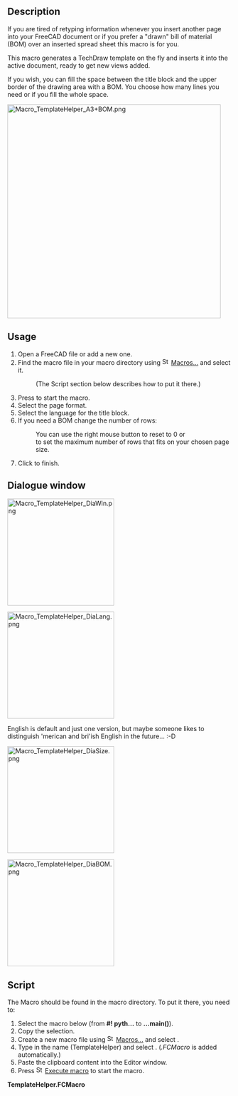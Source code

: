 <languages/>

{{Macro
|Name=Macro TemplateHelper
|Description=This macro generates a template to use with the TechDraw workbench and adds a new page with a new template object to the active dokument, ready to place views on it. And it can supply a bill of material (BOM), if wanted.
|Author=FBXL5
|Date=2023-12-26
|Version=00.02
|SeeAlso=[[TechDraw_TemplateGenerator|TechDraw TemplateGenerator]]
}}

== Description ==

If you are tired of retyping information whenever you insert another page into your FreeCAD document or if you prefer a "drawn" bill of material (BOM) over an inserted spread sheet this macro is for you.

This macro generates a TechDraw template on the fly and inserts it into the active document, ready to get new views added.

If you wish, you can fill the space between the title block and the upper border of the drawing area with a BOM. You choose how many lines you need or if you fill the whole space.

[[Image:Macro_TemplateHelper_A3+BOM.png|480px]]
{{Caption|Page with macro generated template, ISO A3 + bill of material}}

== Usage ==

# Open a FreeCAD file or add a new one.
# Find the macro file in your macro directory using [[Image:Std_DlgMacroExecute.svg|16px]] [[Std_DlgMacroExecute|Macros...]] and select it.
#: (The Script section below describes how to put it there.)
# Press {{Button|Execute}} to start the macro.
# Select the page format.
# Select the language for the title block.
# If you need a BOM change the number of rows:
#: You can use the right mouse button to reset to 0 or
#: to set the maximum number of rows that fits on your chosen page size.
# Click {{Button|OK}} to finish.

== Dialogue window ==

[[Image:Macro_TemplateHelper_DiaWin.png|240px]]
{{Caption|Dialogue window on launch}}

[[Image:Macro_TemplateHelper_DiaLang.png|240px]]
{{Caption|Language options}}

English is default and just one version, but maybe someone likes to distinguish 'merican and bri'ish English in the future... :-D

[[Image:Macro_TemplateHelper_DiaSize.png|240px]]
{{Caption|Format options, yet without A4- (landscape)}}

[[Image:Macro TemplateHelper DiaBOM.png|240px]]
{{Caption|BOM options}}

== Script ==

The Macro should be found in the macro directory. To put it there, you need to:
# Select the macro below (from '''#! pyth...''' to '''...main()''').
# Copy the selection.
# Create a new macro file using [[Image:Std_DlgMacroExecute.svg|16px]] [[Std_DlgMacroExecute|Macros...]] and select {{Button|Create}}.
# Type in the name (TemplateHelper) and select {{Button|OK}}. (''.FCMacro'' is added automatically.)
# Paste the clipboard content into the Editor window.
# Press [[Image:Std_DlgMacroExecuteDirect.svg|16px]] [[Std_DlgMacroExecuteDirect|Execute macro]] to start the macro.


<div class="mw-collapsible mw-collapsed toccolours">
'''TemplateHelper.FCMacro'''
<div class="mw-collapsible-content">
{{MacroCode|code=
#! python
# -*- coding: utf-8 -*-
# (c) 2021 <FBXL5>, LGPL
# Thanks to WRS for some very helpful suggestions.
"""
This script generates or overwrites a TechDraw Template file (MyTemplate.svg)
and then adds it to the active FreeCAD document.

GUI section:
1. It reads the Language parameter from the preferences to customise the
   user interface (DE and EN are finished and I tried my best with IT and FR)
2. It checks if you have assigned a template directory in your TechDraw preferences yet!
3. It checks if a FreeCAD file is opened.
   If either is False nothing will be generated.
4. You can choose a language for the title block labelling (fix texts).
   (DE, EN, IT, FR available)
5. You can choose one from several drawing formats.
   (ISO is finished but ANSI and Arch formats need tweaking)
6. If you need a bill of material you can enter the needed number of rows (lines).
   Right mouse action lets you reset the value to (default) 0 or to the maximum
   of rows which was set when the format was chosen.
7. You can choose to cancel or to execute the creation.

Template creation:
8. A template file (MyTemplate.svg) will be generated and
   saved into your template directory. (You can use it like any other template
   or save it for later reuse until it is overwritten by the next macro run)

Insertion sction:
9.  It adds new page object and a new temlate object to the active FreeCAD file.
10. "MyTemplate.svg" is loaded into the templated object.
11. Some editable texts are altered depending on allready existing pages:
    On all first page:
    - author's name
    - date of creation (current date)
    - format
    On any but the first page these are copied from the first page to the current:
    - Owner's details
    - Copyright info
    - Title and part number
    - CAD version
    and the total number of sheets is updated on all Pages
In contrast to manually inserted pages and templates these pages and templates
are numbered with only 2 digits and afterwards their labels are changed
from page to Blatt/Sheet/Feuille/Pagina + the two digit number.

Some entries could be handled by follow-up macros now.

!!! It is strongly recommended to save,close and reopen
    the active document before adding another page,
    especially with another format.
    The previously generated editable texts will slip to the
!!! current positions of the newly generated ones

I have tried to follow this naming rule:
 class names:    CamelCase
 function names: mixedCase
 constant names: ALL_CAPITAL + underscore
 variable names: lower_case + underscore
"""

__Name__= "Template Helper"
__Comment__ = "Template generator, Page adder, BOM provider"
__Author__ = "FBXL5"
__Version__ = "00.02"
__Date__    = "2023-12-26"
__License__ = "LGPL-2.0-or-later as FreeCAD"
__Web__ = ""
__Wiki__ = "https://wiki.freecad.org/index.php?title=Macro_TemplateHelper"
__Icon__  = ""
__IconW__  = ""
__Help__ = "Start the macro and see what happens"
__Status__ = "Alpha"
__Requires__ = "FreeCAD >= 0.19 + Python3 "
__Communication__ = "https://wiki.freecad.org/index.php?title=User: FBXL5"
__Files__ = ""

# imports and constants
import time, os     # built-in modules
from PySide2 import QtCore
from PySide2.QtWidgets import (QDialog, QPushButton, QLabel, QComboBox,
                               QLineEdit, QAction, QDoubleSpinBox)

# - SVG creation -

class ToteBag:
    pass
# This class is empty to act as a container for several variables

borders = ToteBag()      #- one bag for drawing border offsets
sheet_format = ToteBag() #- one bag for page dimensions
title_block = ToteBag()  #- one bag for title block static texts
bom_list = ToteBag()     #- one bag for bill of material
owner_data = ToteBag()   #- one bag for owner's data and copyright info

class InputWindow(QDialog):
    """
    This provides a user interface to set some properties.
    """
    def __init__(self):
        super(InputWindow, self).__init__()
        self.initUI()

    def initUI(self):
        # set some defaut values
        #- Get the path to the template folder that is set in the FreeCAD parameters
        parameter_path = FreeCAD.ParamGet("User parameter:BaseApp/Preferences/Mod/TechDraw/Files")
        template_path = parameter_path.GetString("TemplateDir")
        template_name = "MyTemplate.svg"
        #- Link template_path and template_name for any OS
        self.template_file = os.path.join(template_path, template_name)

        parameter_path = FreeCAD.ParamGet("User parameter:BaseApp/Preferences/General")
        app_language = parameter_path.GetString("Language")
        self.setWindowTexts(app_language)

        self.result = "Cancelled" # Default return status
        # the window has 640 x 480 pixels and is centered by default
        #- set window dimensions
        self.setMaximumWidth(400)
        self.setMaximumHeight(350)
        self.setWindowTitle(self.text_window)
        self.setWindowFlags(QtCore.Qt.WindowStaysOnTopHint)

        if template_path == "":
            # create some labels
            self.text_template_directory = ("" +
            "You haven't assigned a template directory \n" +
            "in your TechDraw preferences yet! \n\n" +
            "Have a look at: \n Preferenes \n - TechDraw \n - " +
            "General \n - Template Directory")
            self.label_format = QLabel(self.text_template_directory, self)
            self.label_format.setStyleSheet("""
                background-color: #f0ddbb;
                font-size: 14px;
                """)
            #- OK button
            self.ok_button = QPushButton(self.text_ok, self)
            self.ok_button.clicked.connect(self.onCancel)
            self.ok_button.move(200, 300)

        elif FreeCAD.activeDocument() == None:
            # create some labels
            self.text_template_directory = ("" +
            "No active FreeCAD file found! \n\n" +
            "Open a FreeCAD file before \n" +
            "launching this macro. \n")
            self.label_format = QLabel(self.text_template_directory, self)
            self.label_format.setStyleSheet("""
                background-color: #f0ddbb;
                font-size: 22px;
                """)
            #- OK button
            self.ok_button = QPushButton(self.text_ok, self)
            self.ok_button.clicked.connect(self.onCancel)
            self.ok_button.move(200, 300)

        else:
            # create some labels
            self.label_format = QLabel(self.text_format, self)
            self.label_format.move(20, 90)
            self.label_language = QLabel(self.text_language, self)
            self.label_language.move(20, 20)
            self.label_BOM_rows = QLabel(self.text_bom, self)
            self.label_BOM_rows.move(20, 160)
            self.label_warning = QLabel(self.text_warning, self)
            self.label_warning.move(20, 260)
            # set up lists for pop-ups
            self.format_list = ("ISO A0","ISO A1","ISO A2","ISO A3","ISO A4","ISO A4-",\
                "ANSI A","ANSI B","ANSI C","ANSI D","ANSI E",\
                "Arch A","Arch B","Arch C","Arch D","Arch E","Arch E1")
            self.language_list = ("DE","FR","IT","UK","US")
            # create some result containers and set default values
            self.result_format   = "ISO A4"
            self.result_language = "UK"
            # create some input elements
            #- set up pop-up menu - ComboBox - Format
            self.popup_format = QComboBox(self)
            self.popup_format.setToolTip(self.tooltip_format)
            self.popup_format.move(200, 100)
            self.popup_format.addItems(self.format_list)
            self.popup_format.setCurrentIndex(self.format_list.index("ISO A4"))
            self.popup_format.activated[str].connect(self.onPopupFormat)
            #- set up pop-up menu - ComboBox - Language
            self.popup_language = QComboBox(self)
            self.popup_language.setToolTip(self.tooltip_language)
            self.popup_language.move(200, 20)
            self.popup_language.addItems(self.language_list)
            self.popup_language.setCurrentIndex(self.language_list.index("UK"))
            self.popup_language.activated[str].connect(self.onPopupLanguage)
            # set up text input field - Number of BOM rows
            self.input_BOM_rows = QDoubleSpinBox(self)
            self.input_BOM_rows.setToolTip(self.tooltip_bom)
            self.input_BOM_rows.setMinimum(0)
            self.input_BOM_rows.setMaximum(34) # default value for ISO A4
            self.input_BOM_rows.setDecimals(0) # no decimals
            self.input_BOM_rows.setValue(0)    # no BOM as default
            self.input_BOM_rows.move(200, 180)
            self.input_BOM_rows.setFixedWidth(60)
            # set contextual menu options for text editing widget
            # reset text field to default
            self.BOM_action1 = QAction(self)
            self.BOM_action1.setText(self.text_none)
            self.BOM_action1.triggered.connect(self.onBOMAction1)
            # set tex maximum
            self.BOM_action2 = QAction(self)
            self.BOM_action2.setText(self.text_maximum)
            self.BOM_action2.triggered.connect(self.onBOMAction2)
            # define RMB-menu and add options
            self.input_BOM_rows.setContextMenuPolicy(QtCore.Qt.ActionsContextMenu)
            self.input_BOM_rows.addAction(self.BOM_action1)
            self.input_BOM_rows.addAction(self.BOM_action2)

            #- cancel button
            self.cancel_button = QPushButton(self.text_cancel, self)
            self.cancel_button.clicked.connect(self.onCancel)
            self.cancel_button.setAutoDefault(False) # no AutoDefault with okButton!
            self.cancel_button.move(80, 300)
            #- OK button
            self.ok_button = QPushButton(self.text_ok, self)
            self.ok_button.clicked.connect(self.onOk)
            self.ok_button.move(200, 300)

        # now make the window visible
        self.show()

    def setWindowTexts(self, lang):
        if lang == "German":
            self.text_format   = "Gewünschtes Blattformat \nauswählen"
            self.text_language = "Sprache für Schriftfeld \nund Stückliste auswählen"
            self.text_bom      = ("Bei Bedarf \nAnzahl erforderlicher"+
            " \nStücklistenzeilen eingeben")
            self.text_window   = "Dialogfenster"
            self.text_cancel   = "Abbrechen"
            self.text_ok       = "OK"
            self.text_none     = "Keine"
            self.text_maximum  = "Maximal"
            self.text_warning  = ("Nicht vergessen, die Datei zu \nSpeichern, Schließen " +
            "und wieder zu Öffnen!")
            self.tooltip_format   = ("Die Auswahl eines Blattformats \nsetzt "+
            "die Anzahl der Stücklistenzeilen \nauf 0 zurück")
            self.tooltip_language = "Sprache des Schriftfeldes auswählen"
            self.tooltip_bom      = ("Die Anzahl der \nStücklistenzeilen"+
            " \neingeben oder  mit \nder rechten Maustaste \n\"Keine\" oder \n\"Maximal\" auswählen")
        elif lang == "French":
            self.text_format   = "Sélectionnez le format \nde page de votre choix"
            self.text_language = "Sélectionnez language de le \ncartouche et la liste des pièces"
            self.text_bom      = "Entrer nombre de lignes \npour la liste des pièces, \nau besoin"
            self.text_window   = "Fenêtre de dialogue"
            self.text_cancel   = "Annuler"
            self.text_ok       = "OK"
            self.text_none     = "Aucun"
            self.text_maximum  = "Maximum"
            self.text_warning  = "Don't forget to Save, Close \nand Reopen the file!"
            self.tooltip_format   = ("Selecting a sheet format \n"+
            "resets the number \nof BOM rows to 0")
            self.tooltip_language = "Select language of the title block"
            self.tooltip_bom      = ("Enter the number \nof BOM rows or use \n"+
            "right mouse buton \nto select \"Aucun\" or \n\"Maximum\"")
        elif lang == "Italian":
            self.text_format   = "Selezionare il formato \ndesiderato"
            self.text_language = "Selezionare lingua del \ncartiglio e la lista dei pezzi"
            self.text_bom      = "Inserire numero delle linee \nper la lista dei pezzi, \nall'occorrenza"
            self.text_window   = "Finestra di dialogo"
            self.text_cancel   = "Annulla"
            self.text_ok       = "OK"
            self.text_none     = "Nessuno"
            self.text_maximum  = "Massimo"
            self.text_warning  = "Don't forget to Save, Close \nand Reopen the file!"
            self.tooltip_format   = ("Selecting a sheet format \n"+
            "resets the number \nof BOM rows to 0")
            self.tooltip_language = "Select language of the title block"
            self.tooltip_bom      = ("Enter the number \nof BOM rows or use \n"+
            "right mouse buton \nto select \"Nessuno\" or \n\"Massimo\"")
        else:
            self.text_format   = "Select desired \nsheet format"
            self.text_language = "Select language for \nthe title block and BOM"
            self.text_bom      = "Enter number of rows \nfor a BOM, if required"
            self.text_window   = "Dialogue window"
            self.text_cancel   = "Cancel"
            self.text_ok       = "OK"
            self.text_none     = "None"
            self.text_maximum  = "Maximum"
            self.text_warning  = "Don't forget to Save, Close \nand Reopen the file!"
            self.tooltip_format   = ("Selecting a sheet format \n"+
            "resets the number \nof BOM rows to 0")
            self.tooltip_language = "Select language of the title block"
            self.tooltip_bom      = ("Enter the number \nof BOM rows or use \n"+
            "right mouse buton \nto select \"None\" or \n\"Maximum\"")

    def onPopupFormat(self, selected_text):
        self.result_format = selected_text
        # WRS suggestion:
        max_row = 0
        # Set the maximum number of rows for the chosen format
        if selected_text == "ISO A4-":
            max_row = 18
        elif selected_text == "ISO A4":
            max_row = 34
        elif selected_text =="ISO A3":
            max_row = 34
        elif selected_text =="ISO A2":
            max_row = 54
        elif selected_text =="ISO A1":
            max_row = 83
        elif selected_text =="ISO A0":
            max_row = 125

        elif selected_text =="ANSI A":
            max_row = 31
        elif selected_text =="ANSI B":
            max_row = 31
        elif selected_text =="ANSI C":
            max_row = 56
        elif selected_text =="ANSI D":
            max_row = 78
        elif selected_text =="ANSI E":
            max_row = 128

        elif selected_text =="Arch A":
            max_row = 35
        elif selected_text =="Arch B":
            max_row = 35
        elif selected_text =="Arch C":
            max_row = 61
        elif selected_text =="Arch D":
            max_row = 86
        elif selected_text =="Arch E":
            max_row = 137
        elif selected_text =="Arch E1":
            max_row = 111
        else:
            max_row = 0

        self.input_BOM_rows.setMaximum(max_row) # max. value for selectd format
        self.input_BOM_rows.setValue(0)         # reset default value

    def onPopupLanguage(self, selected_text):
        self.result_language = selected_text

    def onBOMAction1(self):
        # no bill of material
	    self.input_BOM_rows.setValue(0)

    def onBOMAction2(self):
        # max. rows for selected format
        self.input_BOM_rows.setValue(self.input_BOM_rows.maximum())

    def onCancel(self):
        self.result = "Cancelled"
        self.close()

    def onOk(self):
        self.result = "OK"
        self.close()

#- set values according to ISO, ANSI, Arch
def setBorderValues(format):
    # customise values if needed
    # I assume ANSI and Arch need different values but as long as I'm not sure
    # these settings are quite redundant but are not removed
    if format[0:3] == "ANS":
        borders.drawing_area_top    = 10 # distance from page boundary
        borders.drawing_area_bottom = 10
        borders.drawing_area_left   = 20
        borders.drawing_area_right  = 10
        borders.sheet_frame_top     = 5  # distance from drawing area border
        borders.sheet_frame_bottom  = 5
        borders.sheet_frame_left    = 5
        borders.sheet_frame_right   = 5
    elif format[0:3] == "Arc":
        borders.drawing_area_top    = 10 # distance from page boundary
        borders.drawing_area_bottom = 10
        borders.drawing_area_left   = 20
        borders.drawing_area_right  = 10
        borders.sheet_frame_top     = 5  # distance from drawing area border
        borders.sheet_frame_bottom  = 5
        borders.sheet_frame_left    = 5
        borders.sheet_frame_right   = 5
    elif format == "ISO A4-":
        borders.drawing_area_top    = 20 # distance from page boundary
        borders.drawing_area_bottom = 10
        borders.drawing_area_left   = 10
        borders.drawing_area_right  = 10
        borders.sheet_frame_top     = 5  # distance from drawing area border
        borders.sheet_frame_bottom  = 5
        borders.sheet_frame_left    = 5
        borders.sheet_frame_right   = 5
    else:
        borders.drawing_area_top    = 10 # distance from page boundary
        borders.drawing_area_bottom = 10
        borders.drawing_area_left   = 20
        borders.drawing_area_right  = 10
        borders.sheet_frame_top     = 5  # distance from drawing area border
        borders.sheet_frame_bottom  = 5
        borders.sheet_frame_left    = 5
        borders.sheet_frame_right   = 5

def setSheetDimensions(format):
    if format[0:3] == "ANS":
        if format[-1:] == "A":
            sheet_format.width  = "216"
            sheet_format.height = "279"
        elif format[-1:] == "B":
            sheet_format.width  = "432"
            sheet_format.height = "279"
        elif format[-1:] == "C":
            sheet_format.width  = "559"
            sheet_format.height = "432"
        elif format[-1:] == "D":
            sheet_format.width  = "864"
            sheet_format.height = "559"
        else: # E
            sheet_format.width  = "1118"
            sheet_format.height = "864"
    elif format[0:3] == "Arc":
        if format[-1:] == "A":
            sheet_format.width  = "229"
            sheet_format.height = "305"
        elif format[-1:] == "B":
            sheet_format.width  = "457"
            sheet_format.height = "305"
        elif format[-1:] == "C":
            sheet_format.width  = "610"
            sheet_format.height = "457"
        elif format[-1:] == "D":
            sheet_format.width  = "914"
            sheet_format.height = "610"
        elif format[-1:] == "E":
            sheet_format.width  = "1219"
            sheet_format.height = "914"
        else: # E1
            sheet_format.width  = "1067"
            sheet_format.height = "762"
    else: # ISO
        if format[-2:] == "4-":
            sheet_format.width  = "297"
            sheet_format.height = "210"
        elif format[-1:] == "4":
            sheet_format.width  = "210"
            sheet_format.height = "297"
        elif format[-1:] == "3":
            sheet_format.width  = "420"
            sheet_format.height = "297"
        elif format[-1:] == "2":
            sheet_format.width  = "594"
            sheet_format.height = "420"
        elif format[-1:] == "1":
            sheet_format.width  = "841"
            sheet_format.height = "594"
        else: # A0
            sheet_format.width  = "1189"
            sheet_format.height = "841"
    print(format, sheet_format.width, sheet_format.height)

def setTitleBlockStaticTexts(language):
    # Labels for the text entry fields in chosen language
    if language == "DE":
        title_block.author_name      = "Ersteller:"
        title_block.date_of_creation = "Datum:"
        title_block.supervisor_name  = "Prüfer:"
        title_block.date_of_approval = "Datum:"
        title_block.sheet_format     = "Format:"
        title_block.sheet_scale      = "Maßstab:"
        title_block.weight           = "Gewicht:"
        title_block.owner            = "Eigentümer:"
        title_block.version          = "Version:"
        title_block.sheet_count      = "Blatt:"
    elif language == "FR":
        title_block.author_name      = "Dessinateur:"
        title_block.date_of_creation = "Date:"
        title_block.supervisor_name  = "Validé par:"
        title_block.date_of_approval = "Date:"
        title_block.sheet_format     = "Format:"
        title_block.sheet_scale      = "Échelle:"
        title_block.weight           = "Poids:"
        title_block.owner            = "Société:"
        title_block.version          = "Version:"
        title_block.sheet_count      = "Feuille:"
    elif language == "IT":
        title_block.author_name      = "Nome Progettista:"
        title_block.date_of_creation = "Data:"
        title_block.supervisor_name  = "Supervisore:"
        title_block.date_of_approval = "Data:"
        title_block.sheet_format     = "Formato:"
        title_block.sheet_scale      = "Scala:"
        title_block.weight           = "Peso:"
        title_block.owner            = "Ditta:"
        title_block.version          = "Numero di Versione:"
        title_block.sheet_count      = "Pagina:"
    else:
        title_block.author_name      = "Author Name:"
        title_block.date_of_creation = "Date:"
        title_block.supervisor_name  = "Supervisor Name:"
        title_block.date_of_approval = "Date:"
        title_block.sheet_format     = "Format:"
        title_block.sheet_scale      = "Scale:"
        title_block.weight           = "Weight:"
        title_block.owner            = "Owner:"
        title_block.version          = "Version:"
        title_block.sheet_count      = "Sheet:"

def setBillOfMaterialTexts(language):
    # Labels for the BOM bottom line in chosen language
    if language == "DE":
        bom_list.position = "Pos."
        bom_list.amount   = "Menge"
        bom_list.unit     = "Einheit"
        bom_list.title    = "Benennung"
        bom_list.number   = "Sachnummer"
        bom_list.material = "Werkstoff"
        bom_list.mass     = "Masse"
        bom_list.remark   = "Bemerkung"
    else:
        bom_list.position = "Pos."
        bom_list.amount   = "Qty."
        bom_list.unit     = "Unit"
        bom_list.title    = "Title"
        bom_list.number   = "Part number"
        bom_list.material = "Material"
        bom_list.mass     = "Mass"
        bom_list.remark   = "Remark"

#- Function to generate an svg-instruction to draw a rectangle with the given values
def svgrect(width,height,x,y):
    svg_line=("<rect width=\""+width+"\" height=\""+height+"\" x=\""+x+"\" y=\""+y+"\" />")
    return svg_line

#- Function to generate an svg-instruction to draw a path element (line) with the given values
def svgpath(x1,y1,x2,y2):
    if x2=="v" or x2=="V" or x2=="h" or x2=="H":
        svg_line=("<path d=\"m "+x1+","+y1+" "+x2+" "+y2+"\" />")
    else:
        svg_line=("<path d=\"m "+x1+","+y1+" l "+x2+","+y2+"\" />")
    return svg_line

#- Function to generate an svg-instruction to place a text element with the given values
def svgtext(posX,posY,strValue):
    svg_line=("<text x=\""+posX+"\" y=\""+posY+"\">"+strValue+"</text>")
    return svg_line

#- Function to generate an svg-instruction to place an editable text element with the given values
def FCeditext(entryName,posX,posY,strValue):
    svg_line=("<text freecad:editable=\""+entryName+"\" x=\""+posX+"\" y=\""+posY \
    +"\">  <tspan>"+strValue+"</tspan>  </text>")
    return svg_line

#- Create a file and insert a header line
def createSvgFile(file_path):
    t=open(file_path, "w") # w = write, overwrites existing files
    t.write("<?xml version=\"1.0\" encoding=\"UTF-8\" standalone=\"no\"?>")
    t.close

#- Create opening svg-tag
#   Namespace section
def startSvg(file_path):
    t=open(file_path, "a", encoding="utf-8")
    # a = append, new lines are added at the end of an existing file
    # encoding="utf-8", helps with special characters if the Python interpreter is in ASCII mode
    t.write("\n"+"\n")
    t.write("<svg\n")
    t.write("  xmlns=\"http://www.w3.org/2000/svg\" version=\"1.1\"\n")
    t.write("  xmlns:freecad=\"http://www.freecad.org/wiki/index.php?title=Svg_Namespace\"\n")
    t.close
#   Sheet size section
def createSheet(file_path):
    #- set sheet dimensions
    sWidth  = sheet_format.width
    sHeight = sheet_format.height
    t=open(file_path, "a", encoding="utf-8")
    t.write("  width =\""+sWidth+"mm\"\n")
    t.write("  height=\""+sHeight+"mm\"\n")
    t.write("  viewBox=\"0 0 "+sWidth+" "+sHeight+"\">\n")
    t.close
    # identical values for width and height and Viewbox' width and height will synchronise mm and svg-units

#- Create closing svg-tag
def endSvg(file_path):
    t=open(file_path, "a", encoding="utf-8")
    t.write("</svg>")
    t.close

#- Frame creation
def createFrame(file_path):
    t=open(file_path, "a", encoding="utf-8")
    t.write("    <g id=\"drawing-frame\"\n")
    t.write("      style=\"fill:none;stroke:#000000;stroke-width:0.5;\
stroke-linecap:round\">\n")
    #- set sheet dimensions
    sWidth  = sheet_format.width
    sHeight = sheet_format.height
    #- set frame offsets
    dAT = borders.drawing_area_top
    dAB = borders.drawing_area_bottom
    dAL = borders.drawing_area_left
    dAR = borders.drawing_area_right
    sFT = borders.sheet_frame_top
    sFB = borders.sheet_frame_bottom
    sFL = borders.sheet_frame_left
    sFR = borders.sheet_frame_right
    # inner Frame, drawing area
    #- upper left corner
    drawingX=str(dAL)
    drawingY=str(dAT)
    #- lower right corner
    drawingWidth=str(int(sWidth)-dAR)
    drawingHeight=str(int(sHeight)-dAB)
    t.write("      <!-- Drawing area "+drawingX+" "+drawingY+" "+drawingWidth+" "+drawingHeight+" -->\n")
    #- frame dimensions
    drawingWidth=str(int(sWidth)-dAL-dAR)
    drawingHeight=str(int(sHeight)-dAT-dAB)
    #- frame rectangle
    t.write("      "+svgrect(drawingWidth,drawingHeight,drawingX,drawingY)+"\n")
    # outer frame
    #- upper left corner
    drawingX=str(dAL-sFL)
    drawingY=str(dAT-sFT)
    #- lower right corner
    drawingWidth=str(int(sWidth)-dAR+sFR)
    drawingHeight=str(int(sHeight)-dAB+sFB)
    t.write("      <!-- Sheet frame "+drawingX+" "+drawingY+" "+drawingWidth+" "+drawingHeight+" -->\n")
    #- frame dimensions
    drawingWidth=str(int(sWidth)-dAL-dAR+sFL+sFR)
    drawingHeight=str(int(sHeight)-dAT-dAB+sFT+sFB)
    #- frame rectangle
    t.write("      "+svgrect(drawingWidth,drawingHeight,drawingX,drawingY)+"\n")
    t.write("    </g>\n\n")
    t.close

#- Indexes and folding marks creation
def createDecoration(file_path):
    t = open(file_path, "a", encoding="utf-8")
    t.write("    <g id=\"index-separators\"\n")
    t.write("      style=\"fill:none;stroke:#000000;stroke-width:0.25;\
stroke-linecap:round\">\n")
    #- set sheet dimensions
    sWidth  = sheet_format.width
    sHeight = sheet_format.height
    #- set frame offsets
    dAT = borders.drawing_area_top
    dAB = borders.drawing_area_bottom
    dAL = borders.drawing_area_left
    dAR = borders.drawing_area_right
    sFT = borders.sheet_frame_top
    sFB = borders.sheet_frame_bottom
    sFL = borders.sheet_frame_left
    sFR = borders.sheet_frame_right

    drawingX=str(dAL)
    drawingY=str(dAT)
    drawingWidth=str(int(sWidth)-dAL-dAR)
    drawingHeight=str(int(sHeight)-dAT-dAB)

    #- starting point values of center lines
    indexCenter=str(int(drawingWidth)/2+dAL)
    indexMiddle=str(int(drawingHeight)/2+dAT)
    indexLeft=str(dAL+5)
    indexRight=str(int(drawingWidth)+dAL-5)
    indexUpper=str(dAT+5)
    indexLower=str(int(drawingHeight)+dAT-5)

    #- centre and middle markings of drawing area
    if sWidth=="210": # format=="DIN-A4":
        indexLeft=str(dAL)
        t.write("        "+svgpath(indexLeft,indexMiddle,"h","-15")+"\n")
    elif sWidth == "297": # format=="DIN-A4-":
        indexUpper = str(dAT)
        t.write("        "+svgpath(indexCenter,indexUpper,"v","-15")+"\n")
    elif sWidth=="420": # format=="DIN-A3":
        indexLeft=str(dAL+5)
        t.write("        "+svgpath(indexCenter,indexUpper,"v","-10")+"\n")
        t.write("        "+svgpath(indexCenter,indexLower,"v"," 10")+"\n")
        t.write("        "+svgpath(indexLeft,indexMiddle,"h","-20")+"\n")
        t.write("        "+svgpath(indexRight,indexMiddle,"h"," 10")+"\n")
    else :
        t.write("        "+svgpath(indexCenter,indexUpper,"v","-10")+"\n")
        t.write("        "+svgpath(indexCenter,indexLower,"v"," 10")+"\n")
        t.write("        "+svgpath(indexLeft,indexMiddle,"h","-10")+"\n")
        t.write("        "+svgpath(indexRight,indexMiddle,"h"," 10")+"\n")

    #- starting point values of separator lines
    indexLeft =str(dAL)
    indexRight=str(int(drawingWidth)+dAL)
    indexUpper=str(dAT)
    indexLower=str(int(drawingHeight)+dAT)

    #- set number of horizontal and vertical indexes
    # this needs to be extended for American formats
    if sWidth=="420": # format=="DIN-A3":
        indexCountX=8
        indexCountY=6
    elif sWidth=="594": # format=="DIN-A2":
        indexCountX=12
        indexCountY=8
    elif sWidth=="841": # format=="DIN-A1":
        indexCountX=16
        indexCountY=12
    elif sWidth=="1189": # format=="DIN-A0":
        indexCountX=24
        indexCountY=16
    else :
        indexCountX=0
        indexCountY=0

    #- indexCenter and indexMiddle contain strings but floating point
    #   numbers are needed to calculate
    floatCenter=int(drawingWidth)/2+dAL
    floatMiddle=int(drawingHeight)/2+dAT

    #- horizontal index separators
    max=int(indexCountX/2-1)
    for value in range(0,max):
        indexX=str(floatCenter+(value+1)*50)
        t.write("        "+svgpath(indexX,indexUpper,"v"," -5")+"\n")
        t.write("        "+svgpath(indexX,indexLower,"v","  5")+"\n")
        indexX=str(floatCenter-(value+1)*50)
        t.write("        "+svgpath(indexX,indexUpper,"v"," -5")+"\n")
        t.write("        "+svgpath(indexX,indexLower,"v","  5")+"\n")

    #- vertical index separators
    max=int(indexCountY/2-1)
    for value in range(0,max):
        indexY=str(floatMiddle+(value+1)*50)
        t.write("        "+svgpath(indexLeft, indexY,"h"," -5")+"\n")
        t.write("        "+svgpath(indexRight,indexY,"h","  5")+"\n")
        indexY=str(floatMiddle-(value+1)*50)
        t.write("        "+svgpath(indexLeft, indexY,"h"," -5")+"\n")
        t.write("        "+svgpath(indexRight,indexY,"h","  5")+"\n")

    t.write("    </g>\n")

    t.write("    <g id=\"indexes\"\n")
    t.write("      style=\"font-size:3.5;text-anchor:middle;fill:#000000;\
    font-family:osifont\">\n")

    #- position point values of indexes
    indexLeft=str(dAL-sFL/2)
    indexRight=str(int(drawingWidth)+dAL+sFR/2)
    indexUpper=str(dAT-1)
    indexLower=str(int(drawingHeight)+dAT+sFB-1)

    #- horizontal indexes, numbers
    max=int(indexCountX/2)
    for value in range(0,max):
        indexX=str(floatCenter+value*50+25)
        t.write("        "+svgtext(indexX,indexUpper,str(int(indexCountX/2+value+1)))+"\n")
        t.write("        "+svgtext(indexX,indexLower,str(int(indexCountX/2+value+1)))+"\n")
        indexX=str(floatCenter-value*50-25)
        t.write("        "+svgtext(indexX,indexUpper,str(int(indexCountX/2-value)))+"\n")
        t.write("        "+svgtext(indexX,indexLower,str(int(indexCountX/2-value)))+"\n")

    #- vertical indexes, letters
    max=int(indexCountY/2)
    for value in range(0,max):
        indexY=str(floatMiddle+value*50+25)
        if int(indexCountY/2+value+1)>9 :  # to avoid the letter J
            t.write("        "+svgtext(indexLeft,indexY,chr(64+int(indexCountY/2+value+2)))+"\n")
            t.write("        "+svgtext(indexRight,indexY,chr(64+int(indexCountY/2+value+2)))+"\n")
        else :
            t.write("        "+svgtext(indexLeft,indexY,chr(64+int(indexCountY/2+value+1)))+"\n")
            t.write("        "+svgtext(indexRight,indexY,chr(64+int(indexCountY/2+value+1)))+"\n")
        indexY=str(floatMiddle-value*50-25)
        t.write("        "+svgtext(indexLeft,indexY,chr(64+int(indexCountY/2-value)))+"\n")
        t.write("        "+svgtext(indexRight,indexY,chr(64+int(indexCountY/2-value)))+"\n")

    t.write("    </g>\n\n")

    #- puncher mark
    t.write("    <g id=\"puncher mark\"\n")
    t.write("      style=\"fill:none;stroke:#b0b0b0;stroke-width:0.25;\
    stroke-linecap:miter;stroke-miterlimit:4\">\n")
    if sWidth in["1189", "841", "594"] : # A3 and A4 have extended middle markings
        t.write("        "+svgpath(str(dAL-sFL),str(int(sHeight)-(297/2)),"h","-10")+"\n")
    t.write("    </g>\n\n")

    #- folding marks
    t.write("    <g id=\"folding marks\"\n")
    t.write("      style=\"fill:none;stroke:#b0b0b0;stroke-width:0.25;\
    stroke-linecap:miter;stroke-miterlimit:4\">\n")
    if sWidth=="420": # DIN-A3
        t.write("        "+svgpath("125",str(dAT-sFT),"v"," -5")+"\n")
        t.write("        "+svgpath("125",str(int(sHeight)-dAB+sFB),"v","  5")+"\n")
        t.write("        "+svgpath("230",str(dAT-sFT),"v","-5")+"\n")
        t.write("        "+svgpath("230",str(int(sHeight)-dAB+sFB),"v","  5")+"\n")
    elif sWidth=="594": # DIN-A2
        t.write("        "+svgpath("210",str(dAT-sFT),"v"," -5")+"\n")
        t.write("        "+svgpath("210",str(int(sHeight)-dAB+sFB),"v","  5")+"\n")
        t.write("        "+svgpath("402",str(dAT-sFT),"v"," -5")+"\n")
        t.write("        "+svgpath("402",str(int(sHeight)-dAB+sFB),"v","  5")+"\n")
        t.write("        "+svgpath("105",str(dAT-sFT),"v"," -5")+"\n")
        t.write("        "+svgpath("  5","123","h"," -5")+"\n")
        t.write("        "+svgpath(str(int(sWidth)-dAR+sFR),"123","h","  5")+"\n")
    elif sWidth=="841": # DIN-A1
        t.write("        "+svgpath("210",str(dAT-sFT),"v"," -5")+"\n")
        t.write("        "+svgpath("210",str(int(sHeight)-dAB+sFB),"v","  5")+"\n")
        t.write("        "+svgpath("400",str(dAT-sFT),"v"," -5")+"\n")
        t.write("        "+svgpath("400",str(int(sHeight)-dAB+sFB),"v","  5")+"\n")
        t.write("        "+svgpath("651",str(dAT-sFT),"v"," -5")+"\n")
        t.write("        "+svgpath("651",str(int(sHeight)-dAB+sFB),"v","  5")+"\n")
        t.write("        "+svgpath("105",str(dAT-sFT),"v"," -5")+"\n")
        t.write("        "+svgpath("  5","297","h"," -5")+"\n")
        t.write("        "+svgpath(str(int(sWidth)-dAR+sFR),"297","h","  5")+"\n")
    elif sWidth=="1189": # DIN-A0
        t.write("        "+svgpath("210",str(dAT-sFT),"v"," -5")+"\n")
        t.write("        "+svgpath("210",str(int(sHeight)-dAB+sFB),"v","  5")+"\n")
        t.write("        "+svgpath("400",str(dAT-sFT),"v"," -5")+"\n")
        t.write("        "+svgpath("400",str(int(sHeight)-dAB+sFB),"v","  5")+"\n")
        t.write("        "+svgpath("590",str(dAT-sFT),"v"," -5")+"\n")
        t.write("        "+svgpath("590",str(int(sHeight)-dAB+sFB),"v","  5")+"\n")
        t.write("        "+svgpath("780",str(dAT-sFT),"v"," -5")+"\n")
        t.write("        "+svgpath("780",str(int(sHeight)-dAB+sFB),"v","  5")+"\n")
        t.write("        "+svgpath("999",str(dAT-sFT),"v"," -5")+"\n")
        t.write("        "+svgpath("999",str(int(sHeight)-dAB+sFB),"v","  5")+"\n")
        t.write("        "+svgpath("105",str(dAT-sFT),"v"," -5")+"\n")
        t.write("        "+svgpath("  5","247","h"," -5")+"\n")
        t.write("        "+svgpath(str(int(sWidth)-dAR+sFR),"247","h","  5")+"\n")
        t.write("        "+svgpath("  5","544","h"," -5")+"\n")
        t.write("        "+svgpath(str(int(sWidth)-dAR+sFR),"544","h","  5")+"\n")

    t.write("    </g>\n\n")
    t.close

#- Title block movable
def createTitleBlock(file_path):
    #- set sheet dimensions
    sWidth  = sheet_format.width
    sHeight = sheet_format.height
    #- set frame offsets
    dAB = borders.drawing_area_bottom
    dAR = borders.drawing_area_right
    #- set static texts
    tb_author     = title_block.author_name
    tb_created    = title_block.date_of_creation
    tb_supervisor = title_block.supervisor_name
    tb_approved   = title_block.date_of_approval
    tb_format     = title_block.sheet_format
    tb_scale      = title_block.sheet_scale
    tb_weight     = title_block.weight
    tb_owner      = title_block.owner
    tb_version    = title_block.version
    tb_sheet      = title_block.sheet_count

    #- lower left corner
    tbX=str(int(sWidth)-dAR-180) # 180 according to DIN EN ISO 7200
    tbY=str(int(sHeight)-dAB)
    #- group to move allelements in one step
    t=open(file_path, "a", encoding="utf-8")
    t.write("    <g id=\"titleblock\"\n")
    t.write("      transform=\"translate("+tbX+","+tbY+")\">\n")
    t.write("      <!-- Title block base point -->\n\n")
    #- title block
    t.write("      <g id=\"titleblock-frame\"\n")
    t.write("        style=\"fill:none;stroke:#000000;stroke-width:0.35;\
stroke-linecap:miter;stroke-miterlimit:4\">\n")
    if sWidth != "210": # DIN-A4
        t.write("        "+svgpath("  0","  0","  0","-63")+"\n")
    t.write("        "+svgpath("  0","-63","180","  0")+"\n")
    t.write("        "+svgpath("  0"," -4","h","155")+"\n")
    t.write("        "+svgpath("  0","-16","h","155")+"\n")
    t.write("        "+svgpath("  0","-30","h","155")+"\n")
    t.write("        "+svgpath("  0","-46.5","h"," 50")+"\n")
    t.write("        "+svgpath(" 25"," -4","v","-26")+"\n")
    t.write("        "+svgpath(" 50"," -4","v","-59")+"\n")
    t.write("        "+svgpath("140"," -4","v","-12")+"\n")
    t.write("        "+svgpath("155","  0","v","-63")+"\n")
    t.write("        "+svgpath("160","  0","v","-63")+"\n")
    t.write("        "+svgpath("155"," -7","h"," 25")+"\n")
    t.write("        "+svgpath("155","-14","h"," 25")+"\n")
    t.write("        "+svgpath("155","-21","h"," 25")+"\n")
    t.write("        "+svgpath("155","-28","h"," 25")+"\n")
    t.write("        "+svgpath("155","-35","h"," 25")+"\n")
    t.write("        "+svgpath("155","-42","h"," 25")+"\n")
    t.write("        "+svgpath("155","-49","h"," 25")+"\n")
    t.write("        "+svgpath("155","-56","h"," 25")+"\n")
    t.write("      </g>\n")
    #- small texts, left-aligned
    t.write("      <g id=\"titleblock-text-non-editable\"\n")
    t.write("        style=\"font-size:2.5;text-anchor:start;fill:#000000;\
font-family:osifont\">\n")
    t.write("        "+svgtext("  1.5","-60  ", tb_author)+"\n")
    t.write("        "+svgtext("  1.5","-52  ", tb_created)+"\n")
    t.write("        "+svgtext("  1.5","-43.5 ", tb_supervisor)+"\n")
    t.write("        "+svgtext("  1.5","-35.5 ", tb_approved)+"\n")
    t.write("        "+svgtext("  1.5","-27  ", tb_format)+"\n")
    t.write("        "+svgtext("  1.5","-13  ", tb_scale)+"\n")
    t.write("        "+svgtext(" 26.5","-13  ", tb_weight)+"\n")
    t.write("        "+svgtext(" 51.5","-27  ", tb_owner)+"\n")
    t.write("        "+svgtext(" 51.5","-13  ", tb_version)+"\n")
    t.write("        "+svgtext("141.5","-13  ", tb_sheet)+"\n")
    t.write("      </g>\n")
    #- revision indexes, centered
    t.write("      <g id=\"titleblock-revision-indexes\"\n")
    t.write("        style=\"font-size:5.0;text-anchor:middle;fill:#000000;\
font-family:osifont\">\n")
    t.write("        "+svgtext("157.5"," -1.5  ","A")+"\n")
    t.write("        "+svgtext("157.5"," -8.5  ","B")+"\n")
    t.write("        "+svgtext("157.5","-15.5  ","C")+"\n")
    t.write("        "+svgtext("157.5","-22.5  ","D")+"\n")
    t.write("        "+svgtext("157.5","-29.5  ","E")+"\n")
    t.write("        "+svgtext("157.5","-36.5  ","F")+"\n")
    t.write("        "+svgtext("157.5","-43.5  ","G")+"\n")
    t.write("        "+svgtext("157.5","-50.5  ","H")+"\n")
    t.write("        "+svgtext("157.5","-57.5  ","I")+"\n")
    t.write("      </g>\n")

    t.write("    </g>\n\n")
    t.close

#- Title block editable texts
def createEditableText(file_path):
    #- set sheet dimensions
    sWidth  = sheet_format.width
    sHeight = sheet_format.height
    #- set frame offsets
    dAB = borders.drawing_area_bottom
    dAR = borders.drawing_area_right

    #- offsets for editable texts
    edX=int(sWidth)-dAR-180 # 180 according to DIN EN ISO 7200
    edY=int(sHeight)-dAB

    t=open(file_path, "a", encoding="utf-8")
    t.write("    <g id=\"titleblock-editable-owner\"\n")
    t.write("      style=\"font-size:3.5;text-anchor:start;fill:#0000d0;\
font-family:osifont\">\n")

    t.write("      "+FCeditext("Owner",str(edX+65),str(edY-27.0),"Owner")+"\n")
    t.write("    </g>\n")

    t.write("    <g id=\"titleblock-editable-address\"\n")
    t.write("      style=\"font-size:2.5;text-anchor:start;fill:#0000d0;\
font-family:osifont\">\n")
    t.write("      "+FCeditext("Address-1",str(edX+65),str(edY-23.5),"Address1")+"\n")
    t.write("      "+FCeditext("Address-2",str(edX+65),str(edY-20.0),"Address2")+"\n")
    t.write("      "+FCeditext("MailTo",   str(edX+65),str(edY-16.5),"MailTo")+"\n")
    t.write("      "+FCeditext("Copyright",str(edX+2), str(edY-1.0), "Copyright")+"\n")
    t.write("    </g>\n")

    t.write("    <g id=\"titleblock-editable-medium\"\n")
    t.write("      style=\"font-size:5;text-anchor:start;fill:#0000d0;\
font-family:osifont\">\n")
    t.write("      "+FCeditext("Author",    str(edX+2),  str(edY-55.0),"Author")+"\n")
    t.write("      "+FCeditext("AuDate",    str(edX+7),  str(edY-47.5),"YYYY/MM/DD")+"\n")
    t.write("      "+FCeditext("Supervisor",str(edX+2),  str(edY-38.5),"Supervisor")+"\n")
    t.write("      "+FCeditext("SvDate",    str(edX+7),  str(edY-31.0),"YYYY/MM/DD")+"\n")
    t.write("      "+FCeditext("SubTitle",  str(edX+64), str(edY-42.0),"Sub-title")+"\n")
    t.write("      "+FCeditext("Version",   str(edX+60), str(edY-8.0), "Version")+"\n")
    t.write("      "+FCeditext("Revision-A",str(edX+162),str(edY-1.5), "______")+"\n")
    t.write("      "+FCeditext("Revision-B",str(edX+162),str(edY-8.5), "______")+"\n")
    t.write("      "+FCeditext("Revision-C",str(edX+162),str(edY-15.5),"______")+"\n")
    t.write("      "+FCeditext("Revision-D",str(edX+162),str(edY-22.5),"______")+"\n")
    t.write("      "+FCeditext("Revision-E",str(edX+162),str(edY-29.5),"______")+"\n")
    t.write("      "+FCeditext("Revision-F",str(edX+162),str(edY-36.5),"______")+"\n")
    t.write("      "+FCeditext("Revision-G",str(edX+162),str(edY-43.5),"______")+"\n")
    t.write("      "+FCeditext("Revision-H",str(edX+162),str(edY-50.5),"______")+"\n")
    t.write("      "+FCeditext("Revision-I",str(edX+162),str(edY-57.5),"______")+"\n")
    t.write("    </g>\n")

    t.write("    <g id=\"titleblock-editable-centered\"\n")
    t.write("      style=\"font-size:5;text-anchor:middle;fill:#0000d0;\
font-family:osifont\">\n")
    t.write("      "+FCeditext("Format", str(edX+12), str(edY-21),"A3")+"\n")
    t.write("      "+FCeditext("Sheets", str(edX+148),str(edY-8), "1 / 1")+"\n")
    t.write("      "+FCeditext("Scale",  str(edX+12), str(edY-8), "1 : 1")+"\n")
    t.write("      "+FCeditext("Weight", str(edX+35), str(edY-8), "___ kg")+"\n")
    t.write("    </g>\n")

    t.write("    <g id=\"titleblock-editable-Large\"\n")
    t.write("      style=\"font-size:7;text-anchor:start;fill:#0000d0;\
font-family:osifont\">\n")
    t.write("      "+FCeditext("Title",   str(edX+62),str(edY-50),"Drawing Title")+"\n")
    t.write("      "+FCeditext("PtNumber",str(edX+62),str(edY-32),"Part Number")+"\n")
    t.write("    </g>\n\n")
    t.close

#- Title block Freecad logo
def createFreecadLogo(file_path):
    #- set sheet dimensions
    sWidth  = sheet_format.width
    sHeight = sheet_format.height
    #- set frame offsets
    dAB = borders.drawing_area_bottom
    dAR = borders.drawing_area_right

    t=open(file_path, "a", encoding="utf-8")
    t.write("    <g id=\"freecad-logo-F\"\n")
    t.write("      style=\"display:inline\"\n")
    t.write("      stroke=\"#000000\"\n")
    t.write("      stroke-width=\"0.25\"\n")
    t.write("      fill=\"rgb(255, 50, 50)\"\n")
    t.write("      fill-rule=\"evenodd\"\n")
    stX=int(sWidth)  - dAR - 128
    stY=int(sHeight) - dAB -  12
    t.write("      transform=\"translate("+str(stX)+","+str(stY)+") scale(0.6)\">\n")
    t.write("      <path d=\"m0.1524,0.15254 v8.8549 h1.9744 v-3.4652 h1.396 \
v-1.3661 h-1.396 v-1.4745 h3.4391 v-2.5441 l-5.4135 -0.005z\"/>\n")
    t.write("    </g>\n")

    t.write("    <g id=\"freecad-logo-Cog\"\n")
    t.write("      style=\"display:inline\"\n")
    t.write("      stroke=\"#000000\"\n")
    t.write("      stroke-width=\"0.25\"\n")
    t.write("      fill=\"rgb(50, 50, 255)\"\n")
    t.write("      fill-rule=\"evenodd\"\n")
    stX=int(sWidth)  - dAR - 128
    stY=int(sHeight) - dAB -  12
    t.write("      transform=\"translate("+str(stX)+","+str(stY)+") scale(0.6)\">\n")
    t.write("      <path d=\"m7.7927,3.4504 -0.50715,-0.176 -0.48387 -1.2366 \
-0.76115 0.04 -0.34718 1.2787 -0.4859 0.23269 -1.2119 -0.53015 -0.51188 0.56882 \
0.65892 1.1485 -0.18006 0.50567 -1.2366 0.48387 0.044064 0.76263 1.2787 0.34718 \
0.23269 0.4859 -0.53421 1.2104 0.56882 0.51188 1.1485 -0.65891 0.50973 0.18155 \
0.4798 1.2351 0.7667 -0.04258 0.34311 -1.2802 0.4859 -0.23269 1.2145 0.5357 \
0.51188 -0.56882 -0.65891 -1.1485 0.17748 -0.51122 1.2351 -0.4798 -0.03851 -0.76521 \
-1.2802 -0.34311 -0.23269 -0.4859 0.53163 -1.216 -0.56881 -0.51184z \
m-0.5715 1.2244 0.23576 0.13679 0.20426 0.18519 0.16353 0.22101 0.11763 0.24572 \
0.06916 0.26489 0.01146 0.27146 -0.03921 0.27139 -0.08948 0.25764 -0.14234 0.23834 \
-0.17964 0.2016 -0.22101 0.16353 -0.24572 0.11763 -0.26489 0.06916 -0.27295 0.01553 \
-0.2719 -0.04 -0.2576 -0.089 -0.2383 -0.143 -0.2002 -0.183 -0.165 -0.217 \
-0.1177 -0.246 -0.0676 -0.269 -0.0156 -0.273 0.039206 -0.2714 0.089484 -0.25764 \
0.14085 -0.23427 0.18113 -0.20574 0.22101 -0.16352 0.24572 -0.11763 0.26895 -0.06768 \
0.27147-0.01146 0.27139 0.03921 0.25764 0.08948z\"/>\n")
    t.write("    </g>\n\n")
    t.close

#- Symbol for projection method
def createProjectionSymbol(file_path):
    #- set sheet dimensions
    sWidth  = sheet_format.width
    sHeight = sheet_format.height
    #- set frame offsets
    dAB = borders.drawing_area_bottom
    dAR = borders.drawing_area_right
    # order top and side symbols
    if projectionGroupAngle() == 1:
        # Third angle projection
        top_offset  = "-3.5"
        side_offset =  "3.5"
    else:
        # First angle projection
        top_offset  =  "3.5"
        side_offset = "-3.5"

    t=open(file_path, "a", encoding="utf-8")
    t.write("    <g id=\"Projection-symbol\"\n")
    t.write("      stroke=\"#000000\"\n")
    t.write("      stroke-width=\"0.18\"\n")
    t.write("      stroke-linecap=\"round\"\n")
    t.write("      stroke-linejoin=\"round\"\n")
    t.write("      fill=\"none\"\n")
    stX=int(sWidth) - dAR - 142
    stY=int(sHeight)- dAB - 23
    t.write("      transform=\"translate("+str(stX)+","+str(stY)+")\">\n")
    t.write("      <g id=\"Top\"\n")
    t.write("        transform=\"translate("+top_offset+","+"0.0"+")\">\n")
    t.write("        <circle cx=\"0.0\" cy=\"0.0\" r=\"1.0\"\n")
    t.write("          stroke=\"#0000d0\" stroke-width=\"0.35\"/>\n")
    t.write("        <circle cx=\"0.0\" cy=\"0.0\" r=\"2.0\"\n")
    t.write("          stroke=\"#0000d0\" stroke-width=\"0.35\"/>\n")
    t.write("        "+svgpath(" -2.5 "," 0   ","h"," 1")+"\n")
    t.write("        "+svgpath(" -1.15"," 0   ","h"," 0.3")+"\n")
    t.write("        "+svgpath(" -0.5 "," 0   ","h"," 1")+"\n")
    t.write("        "+svgpath("  0.85"," 0   ","h"," 0.3")+"\n")
    t.write("        "+svgpath("  1.5 "," 0   ","h"," 1")+"\n")
    t.write("        "+svgpath("  0   ","-2.5 ","v"," 1")+"\n")
    t.write("        "+svgpath("  0   ","-1.15","v"," 0.3")+"\n")
    t.write("        "+svgpath("  0   ","-0.5 ","v"," 1")+"\n")
    t.write("        "+svgpath("  0   "," 0.85","v"," 0.3")+"\n")
    t.write("        "+svgpath("  0   "," 1.5 ","v"," 1")+"\n")
    t.write("      </g>\n")
    t.write("      <g id=\"Side\"\n")
    t.write("        transform=\"translate("+side_offset+","+"0.0"+")\">\n")
    t.write("        <path d=\"m -2.5 1.0 v -2.0 l 5.0 -1.0 v 4.0 z \"\n")
    t.write("          stroke=\"#0000d0\" stroke-width=\"0.35\"/>\n")
    t.write("        "+svgpath(" -3.0 "," 0   ","h"," 1")+"\n")
    t.write("        "+svgpath(" -0.5 "," 0   ","h"," 1")+"\n")
    t.write("        "+svgpath("  2.0 "," 0   ","h"," 1")+"\n")
    t.write("        "+svgpath(" -1.4 "," 0   ","h"," 0.3")+"\n")
    t.write("        "+svgpath("  1.1 "," 0   ","h"," 0.3")+"\n")
    t.write("      </g>\n")
    t.write("    </g>\n\n")
    t.close

def createBOMLines(file_path,bom_rows):
    #- set sheet dimensions
    sWidth  = sheet_format.width
    sHeight = sheet_format.height
    #- set frame offsets
    dAB = borders.drawing_area_bottom
    dAR = borders.drawing_area_right

    if bom_rows == 0:
        return
    else:
        max_rows = (int(bom_rows)+1)

    stX=int(sWidth)-dAR-180
    stY=int(sHeight)-dAB-63

    t=open(file_path, "a", encoding="utf-8")
    t.write("    <g id=\"bill-of-material\">\n")
    # BOM base line
    t.write("      <g style=\"stroke:#000000;stroke-width:0.35;stroke-linecap:round\">\n")
    if sWidth=="210": # format=="DIN-A4":
        t.write("        "+svgpath(str(stX),str(stY-8)," 180","  0 ")+"\n")
    else :
        t.write("        "+svgpath(str(stX),str(stY-8)," 180","  0 ")+"\n")
        t.write("        "+svgpath(str(stX),str(stY)  ,"   0"," -8 ")+"\n")
    t.write("      </g>\n")
    # Field separators
    t.write("      <g style=\"stroke:#000000;stroke-width:0.18;stroke-linecap:round\">\n")
    t.write("        "+svgpath(str(stX+ 10),str(stY),"v","  -8")+"\n")
    t.write("        "+svgpath(str(stX+ 20),str(stY),"v","  -8")+"\n")
    t.write("        "+svgpath(str(stX+ 30),str(stY),"v","  -8")+"\n")
    t.write("        "+svgpath(str(stX+ 60),str(stY),"v","  -8")+"\n")
    t.write("        "+svgpath(str(stX+120),str(stY),"v","  -8")+"\n")
    t.write("        "+svgpath(str(stX+140),str(stY),"v","  -8")+"\n")
    t.write("        "+svgpath(str(stX+160),str(stY),"v","  -8")+"\n")
    t.write("      </g>\n")
    # Non-editable Texts
    t.write("      <g id=\"BOM-h35-non-editable\"\n")
    t.write("        style=\"font-family:osifont;font-size:3.5;text-anchor:middle;fill:#000000\">\n")
    t.write("        "+svgtext(str(stX+  5),str(stY-4),bom_list.position)+"\n")
    t.write("        "+svgtext(str(stX+ 15),str(stY-4),bom_list.amount)+"\n")
    t.write("        "+svgtext(str(stX+ 25),str(stY-4),bom_list.unit)+"\n")
    t.write("        "+svgtext(str(stX+ 45),str(stY-4),bom_list.title)+"\n")
    t.write("        "+svgtext(str(stX+ 90),str(stY-4),bom_list.number)+"\n")
    t.write("        "+svgtext(str(stX+130),str(stY-4),bom_list.material)+"\n")
    t.write("        "+svgtext(str(stX+150),str(stY-4),bom_list.mass)+"\n")
    t.write("        "+svgtext(str(stX+170),str(stY-4),bom_list.remark)+"\n")
    t.write("      </g>\n")
    # Editable Lines
    t.write("      <g id=\"BOM-Line\">\n")
    #stX=int(sWidth)-dAR-180
    #stY=int(sHeight)-dAB-72
    stY -= 8

    for value in range(1,max_rows):
        t.write("        <g style=\"stroke:#000000;stroke-width:0.35;stroke-linecap:round\">\n")
        if sWidth=="210": # format=="DIN-A4":
            t.write("          "+svgpath(str(stX),str(stY-6)," 180","  0 ")+"\n")
        else :
            t.write("          "+svgpath(str(stX),str(stY-6)," 180","  0 ")+"\n")
            t.write("          "+svgpath(str(stX),str(stY)  ,"   0"," -6 ")+"\n")
        t.write("        </g>\n")
        t.write("        <g style=\"stroke:#000000;stroke-width:0.18;stroke-linecap:round\">\n")
        t.write("          "+svgpath(str(stX+ 10),str(stY),"v","  -6")+"\n")
        t.write("          "+svgpath(str(stX+ 20),str(stY),"v","  -6")+"\n")
        t.write("          "+svgpath(str(stX+ 30),str(stY),"v","  -6")+"\n")
        t.write("          "+svgpath(str(stX+ 60),str(stY),"v","  -6")+"\n")
        t.write("          "+svgpath(str(stX+120),str(stY),"v","  -6")+"\n")
        t.write("          "+svgpath(str(stX+140),str(stY),"v","  -6")+"\n")
        t.write("          "+svgpath(str(stX+160),str(stY),"v","  -6")+"\n")
        t.write("        </g>\n")
        # Editable Texts
        t.write("        <g id=\"BOM-editable-left-aligned\"\n")
        t.write("          style=\"font-family:osifont;font-size:3.5;text-anchor:start;fill:#0000d0\">\n")
        t.write("          "+FCeditext("Partname"+str(value),str(stX+32),str(stY-2),"-")+"\n")
        t.write("          "+FCeditext("PartNumber"+str(value),str(stX+62),str(stY-2),"-")+"\n")
        t.write("          "+FCeditext("Material"+str(value),str(stX+122),str(stY-2),"-")+"\n")
        t.write("          "+FCeditext("Remark"+str(value),str(stX+162),str(stY-2),"-")+"\n")
        t.write("        </g>\n")
        t.write("        <g id=\"BOM-editable-right-aligned\"\n")
        t.write("          style=\"font-family:osifont;font-size:3.5;text-anchor:end;fill:#0000d0\">\n")
        t.write("          "+FCeditext("Position"+str(value),str(stX+9),str(stY-2),str(value))+"\n")
        t.write("          "+FCeditext("Amount"+str(value),str(stX+19),str(stY-2),"-")+"\n")
        t.write("          "+FCeditext("Mass"+str(value),str(stX+159),str(stY-2),"-")+"\n")
        t.write("        </g>\n")
        t.write("        <g id=\"BOM-editable-centered\"\n")
        t.write("          style=\"font-family:osifont;font-size:3.5;text-anchor:middle;fill:#0000d0\">\n")
        t.write("          "+FCeditext("Unit"+str(value),str(stX+25),str(stY-2),"-")+"\n")
        t.write("        </g>\n")
        stY=stY-6

    t.write("      </g>\n")
    t.write("    </g>\n\n")
    t.close

def existingPages(document):
    # this counts existing pages in the active document
    number_of_pages=0
    for entry in document.Objects:
        if entry.Name[:4] == "Page":
            number_of_pages += 1
    return number_of_pages

def updateSheetTotal(total_pages, document):
    # update the number of sheets on earlier sheets
    count_down = total_pages
    while count_down > 1:
        count_down -= 1
        if count_down < 10:
            # insert leading zero
            current_page = ("Page"+ "0"+ str(count_down))
        else:
            current_page = ("Page"+ str(count_down))

        editable_texts = document.getObject(current_page).Template.EditableTexts
        editable_texts["Sheets"]     = (str(count_down) + "/" + str(total_pages))
        document.getObject(current_page).Template.EditableTexts = editable_texts

def setOwnerData():
    owner_data.company   = "Owner / Company"
    owner_data.address1  = "Address-1"
    owner_data.address2  = "Address-2"
    owner_data.mailTo    = "Info@theCompany.com"
    owner_data.copyright = "All rights reserved"

def getAuthor():
    # Reads the user name from the preferences settings
    parameter_path = App.ParamGet("User parameter:BaseApp/Preferences/Document")
    author_name = parameter_path.GetString("prefAuthor")
    if author_name == "":
        author_name = "not set yet"
    return author_name

def getDate():
    today = time.strftime("%Y-%m-%d") # %Y: YYYY, %y: YY
    return today

def getVersion():
    # Reads the FreeCAD version from the running application
    av = App.Version()
    if av[2] == "0":
        app_version = ("FreeCAD v. " + av[0] + "." + av[1] + "." + av[2] + " - " + av[3])
    else:
        app_version = ("FreeCAD v. " + av[0] + "." + av[1] + "." + av[2])
    return app_version

def projectionGroupAngle():
    # Reads the projection convention from the preferences settings
    parameter_path = App.ParamGet("User parameter:BaseApp/Preferences/Mod/TechDraw/General")
    projection_angle = parameter_path.GetInt("ProjectionAngle")
    return projection_angle

def main():
    # Gui to select some presets
    form = InputWindow()
    form.exec_()
    if form.result == "Cancelled":
        pass
    else:
        template_file = form.template_file
        setBorderValues(form.result_format)
        setSheetDimensions(form.result_format)
        setTitleBlockStaticTexts(form.result_language)
        setBillOfMaterialTexts(form.result_language)

        createSvgFile(template_file) # overwrites existing File
        startSvg(template_file)  # adds Start tag and namespaces
        createSheet(template_file)
        createFrame(template_file)
        createDecoration(template_file)
        createTitleBlock(template_file)
        createEditableText(template_file)
        createFreecadLogo(template_file)
        createProjectionSymbol(template_file)
        createBOMLines(template_file, form.input_BOM_rows.value())
        endSvg(template_file)
        # At this point a new SVG-file is generated and saved
        # and shall be attached to the active document

        # -- Add a page and a template to the active document --

        active_doc = App.activeDocument()
        # add a page to the active document
        #- count existing pages
        how_many = existingPages(active_doc)
        how_many += 1 # for the following new page
        #- Define the new page's name (with only 2 trailing digits)
        if how_many < 10:
            # insert leading zero
            new_page = ("Page"+ "0"+ str(how_many))
        else:
            new_page = ("Page"+ str(how_many))

        # set template number according to page number
        new_template = ('Template' + new_page[4:])
        # add a page object to the active document
        active_doc.addObject('TechDraw::DrawPage',new_page)
        # add a template object to the active document
        active_doc.addObject('TechDraw::DrawSVGTemplate',new_template)
        # load the svg template into the template object
        active_doc.getObject(new_template).Template = template_file
        # add the template object to the page's object list
        active_doc.getObject(new_page).Template = active_doc.getObject(new_template)
        #create entries on first page or copy from first page
        #- check for arch formats and A4 landscape
        if form.result_format[:4] == "Arch":
            sheet_format = form.result_format
        elif form.result_format == "ISO A4-":
            sheet_format = "A4"
        else:
            sheet_format = form.result_format[-2:]

        if how_many == 1:
            setOwnerData()
            # update entries on first sheet
            editable_texts = active_doc.getObject(new_page).Template.EditableTexts
            #- EditableTexts is a dictionary automatically created when the Template is inserted
            # Listed are all keys      and (default) values - as created with the template above
            editable_texts["Owner"]      = owner_data.company
            editable_texts["Address-1"]  = owner_data.address1
            editable_texts["Address-2"]  = owner_data.address2
            editable_texts["MailTo"]     = owner_data.mailTo
            editable_texts["Copyright"]  = owner_data.copyright
            editable_texts["Author"]     = getAuthor()
            editable_texts["AuDate"]     = getDate()
            #editable_texts["Supervisor"] = "Supervisor"
            #editable_texts["SvDate"]     = "YYYY/MM/DD"
            #editable_texts["SubTitle"]   = "Sub-title"
            editable_texts["Version"]    = getVersion()
            #editable_texts["Revision-A"] = "______"
            #editable_texts["Revision-B"] = "______"
            #editable_texts["Revision-C"] = "______"
            #editable_texts["Revision-D"] = "______"
            #editable_texts["Revision-E"] = "______"
            #editable_texts["Revision-F"] = "______"
            #editable_texts["Revision-G"] = "______"
            #editable_texts["Revision-H"] = "______"
            #editable_texts["Revision-I"] = "______"
            editable_texts["Format"]     = sheet_format
            #editable_texts["Sheets"]     = "1 / 1"
            #editable_texts["Scale"]      = "1 : 1"
            #editable_texts["Weight"]     = "Weight"
            #editable_texts["Title"]      = "Title"
            #editable_texts["PtNumber"]   = "Part number"
            active_doc.getObject(new_page).Template.EditableTexts = editable_texts
        else:
            # copy some entries from first sheet that are identical on all sheets
            existing_texts = active_doc.Page01.Template.EditableTexts
            editable_texts = active_doc.getObject(new_page).Template.EditableTexts

            editable_texts["Owner"]      = existing_texts["Owner"]
            editable_texts["Address-1"]  = existing_texts["Address-1"]
            editable_texts["Address-2"]  = existing_texts["Address-2"]
            editable_texts["MailTo"]     = existing_texts["MailTo"]
            editable_texts["Copyright"]  = existing_texts["Copyright"]
            editable_texts["Author"]     = getAuthor()
            editable_texts["AuDate"]     = getDate()
            #editable_texts["Supervisor"] = existing_texts["Supervisor"]
            #editable_texts["SvDate"]     = existing_texts["SvDate"]
            editable_texts["SubTitle"]   = existing_texts["SubTitle"]
            editable_texts["Version"]    = getVersion()
            #editable_texts["Revision-A"] = existing_texts["______"]
            #editable_texts["Revision-B"] = existing_texts["______"]
            #editable_texts["Revision-C"] = existing_texts["______"]
            #editable_texts["Revision-D"] = existing_texts["______"]
            #editable_texts["Revision-E"] = existing_texts["______"]
            #editable_texts["Revision-F"] = existing_texts["______"]
            #editable_texts["Revision-G"] = existing_texts["______"]
            #editable_texts["Revision-H"] = existing_texts["______"]
            #editable_texts["Revision-I"] = existing_texts["______"]
            editable_texts["Format"]     = sheet_format
            editable_texts["Sheets"]     = (str(how_many) + "/" + str(how_many))
            #editable_texts["Scale"]      = existing_texts["Scale"]
            editable_texts["Weight"]     = existing_texts["Weight"]
            editable_texts["Title"]      = existing_texts["Title"]
            editable_texts["PtNumber"]   = existing_texts["PtNumber"]
            active_doc.getObject(new_page).Template.EditableTexts = editable_texts
            # update the number of sheets on earlier sheets
            updateSheetTotal(how_many, active_doc)

        # rename 'Page' according to the title block label
        active_doc.getObject(new_page).Label = (title_block.sheet_count[:-1] + " " + new_page[4:])
        # open the page object for editing
        active_doc.getObject(new_page).ViewObject.doubleClicked()


if __name__ == '__main__':
    # This will be true only if the file is "executed"
    # but not if imported as module
    main()
}}
</div> <!-- End of collapsible element for ... section. Do not remove! -->
</div> <!-- End of collapsible element for ... section. Do not remove! -->